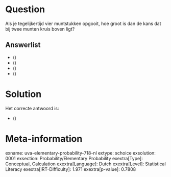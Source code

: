 Question
========

Als je tegelijkertijd vier muntstukken opgooit, hoe groot is dan de kans
dat bij twee munten kruis boven ligt?


Answerlist
----------

* \(\frac{1}{2}\)
* \(\frac{1}{3}\)
* \(\frac{1}{4}\)
* \(\frac{3}{8}\)

Solution
========

Het correcte antwoord is: 

* \(\frac{3}{8}\)

Meta-information
================
exname: uva-elementary-probability-718-nl
extype: schoice
exsolution: 0001
exsection: Probability/Elementary Probability
exextra[Type]: Conceptual, Calculation
exextra[Language]: Dutch
exextra[Level]: Statistical Literacy
exextra[IRT-Difficulty]: 1.971
exextra[p-value]: 0.7808
